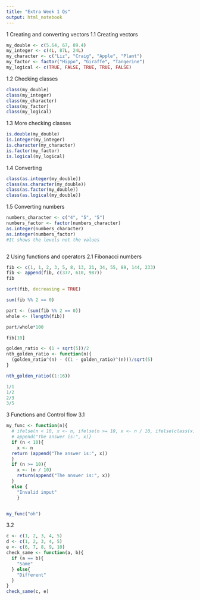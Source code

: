 ```yaml
---
title: "Extra Week 1 Qs"
output: html_notebook
---
```

1 Creating and converting vectors
1.1 Creating vectors

```r
my_double <- c(5.64, 67, 89.4)
my_integer <- c(4L, 87L, 24L)
my_character <- c("Liz", "Craig", "Apple", "Plant")
my_factor <- factor("Hippo", "Giraffe", "Tangerine")
my_logical <- c(TRUE, FALSE, TRUE, TRUE, FALSE)

```

1.2 Checking classes

```r
class(my_double)
class(my_integer)
class(my_character)
class(my_factor)
class(my_logical)
```

1.3 More checking classes

```r
is.double(my_double)
is.integer(my_integer)
is.character(my_character)
is.factor(my_factor)
is.logical(my_logical)
```
1.4 Converting
```r
class(as.integer(my_double))
class(as.character(my_double))
class(as.factor(my_double))
class(as.logical(my_double))
```

1.5 Converting numbers

```r
numbers_character <- c("4", "5", "5")
numbers_factor <- factor(numbers_character)
as.integer(numbers_character)
as.integer(numbers_factor)
#It shows the levels not the values
```
```r

```
2 Using functions and operators
2.1 Fibonacci numbers

```r
fib <- c(1, 1, 2, 3, 5, 8, 13, 21, 34, 55, 89, 144, 233)
fib <- append(fib, c(377, 610, 987))
fib
```

```r
sort(fib, decreasing = TRUE)

```

```r
sum(fib %% 2 == 0)
```

```r
part <- (sum(fib %% 2 == 0))
whole <- (length(fib))

part/whole*100
```

```r
fib[10]
```

```r
golden_ratio <- (1 + sqrt(5))/2
nth_golden_ratio <- function(n){
  (golden_ratio^(n) - ((1 - golden_ratio)^(n)))/sqrt(5)
}

nth_golden_ratio((1:16))
```


```r
1/1
1/2
2/3
3/5

```


3 Functions and Control flow
3.1

```r
my_func <- function(n){
  # ifelse(n < 10, x <- n, ifelse(n >= 10, x <- n / 10, ifelse(class(x) != "numerical", x<- "Invalid input"))
  # append("The answer is:", x)}
  if (n < 10){ 
    x <- n
  return (append("The answer is:", x))
  }
  if (n >= 10){
    x <- (n / 10)
    return(append("The answer is:", x))
  }
  else {
    "Invalid input"
    }


my_func("oh")
```

3.2

```r
c <- c(1, 2, 3, 4, 5)
d <- c(1, 2, 3, 4, 5)
e <- c(6, 7, 8, 9, 10)
check_same <- function(a, b){
  if (a == b){
    "Same"
  } else{
    "Different"
  }
}
check_same(c, e)
```
 
```r

```







